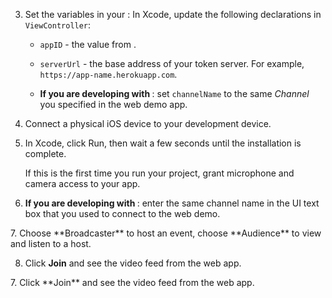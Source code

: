 <PlatformWrapper platform="ios">

3. Set the variables in your <Vpl k="CLIENT" />:
    In Xcode, update the following declarations in `ViewController`:

    -   `appID` - the value from <Vg k="CONSOLE" />.

    -   `serverUrl` - the base address of your token server. For example, `https://app-name.herokuapp.com`.

    -   **If you are developing with <Vg k="UIK" />**: set `channelName` to the same *Channel* you specified in the web demo app.

1.  Connect a physical iOS device to your development device.

1.  In Xcode, click Run, then wait a few seconds until the installation is complete.

    If this is the first time you run your project, grant microphone and camera access to your app.

1.  **If you are developing with <Vg k="VSDK" />**: enter the same channel name in the UI text box that you used to connect to the <Vg k="COMPANY" /> web demo.

<ProductWrapper product="interactive-live-streaming">
7. Choose **Broadcaster** to host an event, choose **Audience** to view and listen to a host.

8.  Click **Join** and see the video feed from the web app.
</ProductWrapper>

<ProductWrapper notAllowed="interactive-live-streaming">
7.  Click **Join** and see the video feed from the web app.
</ProductWrapper>

</PlatformWrapper>
